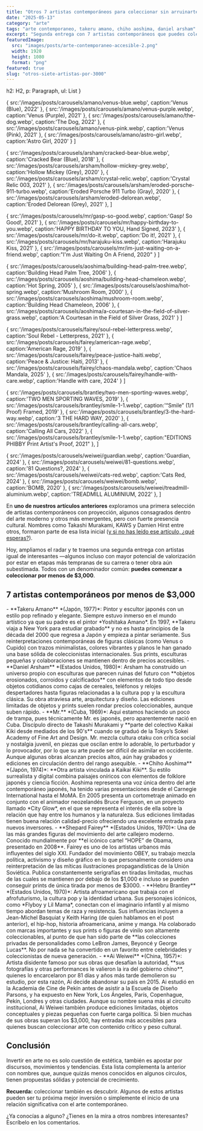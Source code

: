 ```yaml
---
title: "Otros 7 artistas contemporáneos para coleccionar sin arruinarte (otra vez)"
date: "2025-05-13"
category: "arte"
tags: "arte contemporaneo, takeru amano, chiho aoshima, daniel arsham"
excerpt: "Segunda entrega con 7 artistas contemporáneos que puedes coleccionar por menos de $3,000. Estilo, proyección y arte con potencial de inversión."
featuredImage:
  src: "images/posts/arte-contemporaneo-accesible-2.png"
  width: 1920
  height: 1080
  format: "png"
featured: true
slug: "otros-siete-artistas-por-3000"
---
```




  h2: H2,
  p: Paragraph,
  ul: List
}

  {
    src:'/images/posts/carousels/amano/venus-blue.webp',
    caption:'Venus (Blue), 2022'
  },
  {
    src:'/images/posts/carousels/amano/venus-purple.webp',
    caption:'Venus (Purple), 2021'
  },
  {
    src:'/images/posts/carousels/amano/the-dog.webp',
    caption:'The Dog, 2022'
  },
  {
    src:'/images/posts/carousels/amano/venus-pink.webp',
    caption:'Venus (Pink), 2021'
  },
  {
    src:'/images/posts/carousels/amano/astro-girl.webp',
    caption:'Astro Girl, 2020'
  }
]

  {
    src:'/images/posts/carousels/arsham/cracked-bear-blue.webp',
    caption:'Cracked Bear (Blue), 2018'
  },
  {
    src:'/images/posts/carousels/arsham/hollow-mickey-grey.webp',
    caption:'Hollow Mickey (Grey), 2020'
  },
  {
    src:'/images/posts/carousels/arsham/crystal-relic.webp',
    caption:'Crystal Relic 003, 2021'
  },
  {
    src:'/images/posts/carousels/arsham/eroded-porsche-911-turbo.webp',
    caption:'Eroded Porsche 911 Turbo (Gray), 2020'
  },
  {
    src:'/images/posts/carousels/arsham/eroded-delorean.webp',
    caption:'Eroded Delorean (Grey), 2021'
  },
]

  {
    src:'/images/posts/carousels/mr/gasp-so-good.webp',
    caption:'Gasp! So Good!, 2021'
  },
  {
    src:'/images/posts/carousels/mr/happy-birthday-to-you.webp',
    caption:'HAPPY BIRTHDAY TO YOU, Hand Signed, 2023'
  },
  {
    src:'/images/posts/carousels/mr/do-it.webp',
    caption:'Do it!, 2021'
  },
  {
    src:'/images/posts/carousels/mr/harajuku-kiss.webp',
    caption:'Harajuku Kiss, 2021'
  },
  {
    src:'/images/posts/carousels/mr/im-just-waiting-on-a-friend.webp',
    caption:"I'm Just Waiting On A Friend, 2020"
  }
]

  {
    src:'/images/posts/carousels/aoshima/building-head-palm-tree.webp',
    caption:'Building Head Palm Tree, 2006'
  },
  {
    src:'/images/posts/carousels/aoshima/building-head-chameleon.webp',
    caption:'Hot Spring, 2005'
  },
  {
    src:'/images/posts/carousels/aoshima/hot-spring.webp',
    caption:'Mushroom Room, 2000'
  },
  {
    src:'/images/posts/carousels/aoshima/mushroom-room.webp',
    caption:'Building Head Chameleon, 2006'
  },
  {
    src:'/images/posts/carousels/aoshima/a-courtesan-in-the-field-of-silver-grass.webp',
    caption:'A Courtesan in the Field of Silver Grass, 2021'
  }
]

  {
    src:'/images/posts/carousels/fairey/soul-rebel-letterpress.webp',
    caption:'Soul Rebel - Letterpress, 2021'
  },
  {
    src:'/images/posts/carousels/fairey/american-rage.webp',
    caption:'American Rage, 2019'
  },
  {
    src:'/images/posts/carousels/fairey/peace-justice-haiti.webp',
    caption:'Peace & Justice: Haiti, 2013'
  },
  {
    src:'/images/posts/carousels/fairey/chaos-mandala.webp',
    caption:'Chaos Mandala, 2025'
  },
  {
    src:'/images/posts/carousels/fairey/handle-with-care.webp',
    caption:'Handle with care, 2024'
  }
]

  {
    src:'/images/posts/carousels/brantley/two-men-sporting-waves.webp',
    caption:'TWO MEN SPORTING WAVES, 2019'
  },
  {
    src:'/images/posts/carousels/brantley/smile-1-1.webp',
    caption:'“Smile” (1/1 Proof) Framed, 2019'
  },
  {
    src:'/images/posts/carousels/brantley/3-the-hard-way.webp',
    caption:'3 THE HARD WAY, 2020'
  },
  {
    src:'/images/posts/carousels/brantley/calling-all-cars.webp',
    caption:'Calling All Cars, 2022'
  },
  {
    src:'/images/posts/carousels/brantley/smile-1-1.webp',
    caption:"EDITIONS PHIBBY Print Artist's Proof, 2021"
  },
]

  {
    src:'/images/posts/carousels/weiwei/guardian.webp',
    caption:'Guardian, 2024'
  },
  {
    src:'/images/posts/carousels/weiwei/81-questions.webp',
    caption:'81 Questions?, 2024'
  },
  {
    src:'/images/posts/carousels/weiwei/cats-red.webp',
    caption:'Cats Red, 2024'
  },
  {
    src:'/images/posts/carousels/weiwei/bomb.webp',
    caption:'BOMB, 2020'
  },
  {
    src:'/images/posts/carousels/weiwei/treadmill-aluminium.webp',
    caption:'TREADMILL ALUMINIUM, 2022'
  },
]

En **uno de nuestros artículos anteriores** exploramos una primera selección de artistas contemporáneos con proyección, algunos consagrados dentro del arte moderno y otros más emergentes, pero con fuerte presencia cultural. Nombres como Takashi Murakami, KAWS y Damien Hirst entre otros, formaron parte de esa lista inicial ([y si no has leído ese artículo, ¿qué esperas?](https://elbauldelfriki.com/blog/top-siete-artistas-por-3000)).

Hoy, ampliamos el radar y te traemos una segunda entrega con artistas igual de interesantes —algunos incluso con mayor potencial de valorización por estar en etapas más tempranas de su carrera o tener obra aún subestimada. Todos con un denominador común: **puedes comenzar a coleccionar por menos de $3,000**.

## 7 artistas contemporáneos por menos de $3,000

<PostCarousel images={amano} client:load />
-   **Takeru Amano** *(Japón, 1977)*: Pintor y escultor japonés con un estilo pop refinado y elegante. Siempre estuvo inmerso en el mundo artístico ya que su padre es el pintor *Yoshitaka Amano*. En 1997, **Takeru viaja a New York para estudiar grabado** y no es hasta principios de la década del 2000 que regresa a Japón y empieza a pintar seriamente. Sus reinterpretaciones contemporáneas de figuras clásicas (como Venus o Cupido) con trazos minimalistas, colores vibrantes y planos le han ganado una base sólida de coleccionistas internacionales. Sus prints, esculturas pequeñas y colaboraciones se mantienen dentro de precios accesibles.
<PostCarousel images={arsham} client:load />
-   **Daniel Arsham** *(Estados Unidos, 1980)*: Arsham ha construido un universo propio con esculturas que parecen ruinas del futuro con **objetos erosionados, corroidos y calcificados** con elementos de todo tipo desde objetos cotidianos como cajas de cereales, teléfonos y relojes despertadores hasta figuras relacionadas a la cultura pop y la escultura clásica. Su obra atraviesa arte, arquitectura y diseño. Las ediciones limitadas de objetos y prints suelen rondar precios coleccionables, aunque suben rápido.
<PostCarousel images={mr} client:load />
-   **Mr.** *(Cuba, 1969)*: Aquí estamos haciendo un poco de trampa, pues técnicamente Mr. es japonés, pero aparentemente nació en Cuba. Discípulo directo de Takashi Murakami y **parte del colectivo Kaikai Kiki desde mediados de los 90's** cuando se graduó de la Tokyo’s Sokei Academy of Fine Art and Design. Mr. mezcla cultura otaku con crítica social y nostalgia juvenil, en piezas que oscilan entre lo adorable, lo perturbador y lo provocador, por lo que su arte puede ser difícil de asimilar en occidente. Aunque algunas obras alcanzan precios altos, aún hay grabados y ediciones en circulación dentro del rango asequible.
<PostCarousel images={aoshima} client:load />
- **Chiho Aoshima** *(Japón, 1974)*: **Otra artista vinculada a Kaikai Kiki**. Su estilo surrealista y digital combina paisajes oníricos con elementos de folklore japonés y ciencia ficción. Aoshima representa una voz única dentro del arte contemporáneo japonés, ha tenido varias presentaciones desde el Carnegie International hasta el MoMA. En 2005 presenta un cortometraje animado en conjunto con el animador neozelandés Bruce Ferguson, en un proyecto llamado *City Glow*, en el que se representa el interés de ella sobre la relación que hay entre los humanos y la naturaleza. Sus ediciones limitadas tienen buena relación calidad-precio ofreciendo una excelente entrada para nuevos inversores.
<PostCarousel images={fairey} client:load />
- **Shepard Fairey** *(Estados Unidos, 1970)*: Una de las más grandes figuras del movimiento del arte callejero moderno. Conocido mundialmente por **el icónico cartel “HOPE” de Obama, presentado en 2008**. Fairey es uno de los artistas urbanos más influyentes del siglo XXI. Fundador del movimiento OBEY, su trabajo mezcla política, activismo y diseño gráfico en lo que personalmente considero una reinterpretación de las míticas ilustraciones propagandísticas de la Unión Soviética. Publica constantemente serigrafías en tiradas limitadas, muchas de las cuales se mantienen por debajo de los $1,000 e incluso se pueden conseguir prints de única tirada por menos de $3000.
<PostCarousel images={brantley} client:load />
- **Hebru Brantley** *(Estados Unidos, 1970)*: Artista afroamericano que trabaja con el afrofuturismo, la cultura pop y la identidad urbana. Sus personajes icónicos, como *Flyboy y Lil Mama*, conectan con el imaginario infantil y al mismo tiempo abordan temas de raza y resistencia. Sus influencias incluyen a Jean-Michel Basquiat y Keith Haring (de quien hablamos en el post anterior), el hip-hop, historia afroamericana, anime y manga. Ha colaborado con marcas importantes y sus prints o figuras de vinilo son altamente coleccionables, al punto de que han sido parte de **las colecciones privadas de personalidades como LeBron James, Beyoncé y George Lucas**. No por nada se ha convertido en un favorito entre celebridades y coleccionistas de nueva generación.
<PostCarousel images={weiwei} client:load />
- **Ai Weiwei** *(China, 1957)*: Artista disidente famoso por sus obras que desafían la autoridad, **sus fotografías y otras performances le valieron la ira del gobierno chino**, quienes lo encarcelaron por 81 días y años más tarde demolieron su estudio, por esta razón, Ai decide abandonar su país en 2015. Ai estudió en la Academia de Cine de Pekín antes de asistir a la Escuela de Diseño Parsons, y ha expuesto en New York, Los Ángeles, París, Copenhague, Pekín, Londres y otras ciudades. Aunque su nombre suena más al circuito institucional, Ai Weiwei también produce ediciones limitadas, objetos conceptuales y piezas pequeñas con fuerte carga política. Si bien muchas de sus obras superan los $3,000, hay entradas más accesibles para quienes buscan coleccionar arte con contenido crítico y peso cultural.

## Conclusión

Invertir en arte no es solo cuestión de estética, también es apostar por discursos, movimientos y tendencias. Esta lista complementa la anterior con nombres que, aunque quizás menos conocidos en algunos círculos, tienen propuestas sólidas y potencial de crecimiento.

**Recuerda:** coleccionar también es descubrir. Algunos de estos artistas pueden ser tu próxima mejor inversión o simplemente el inicio de una relación significativa con el arte contemporáneo.

¿Ya conocías a alguno? ¿Tienes en la mira a otros nombres interesantes? Escríbelo en los comentarios.

<CTA category={frontmatter.category} />